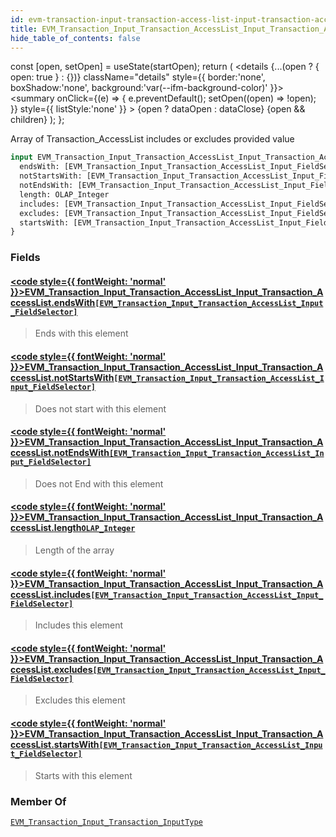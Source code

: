 ```yaml
---
id: evm-transaction-input-transaction-access-list-input-transaction-access-list
title: EVM_Transaction_Input_Transaction_AccessList_Input_Transaction_AccessList
hide_table_of_contents: false
---
```







  const [open, setOpen] = useState(startOpen);
  return (
    <details {...(open ? { open: true } : {})} className="details" style={{ border:'none', boxShadow:'none', background:'var(--ifm-background-color)' }}>
      <summary
        onClick={(e) => {
          e.preventDefault();
          setOpen((open) => !open);
        }}
        style={{ listStyle:'none' }}
      >
      {open ? dataOpen : dataClose}
      </summary>
      {open && children}
    </details>
  );
};










Array of Transaction_AccessList includes or excludes provided value


```graphql
input EVM_Transaction_Input_Transaction_AccessList_Input_Transaction_AccessList {
  endsWith: [EVM_Transaction_Input_Transaction_AccessList_Input_FieldSelector]
  notStartsWith: [EVM_Transaction_Input_Transaction_AccessList_Input_FieldSelector]
  notEndsWith: [EVM_Transaction_Input_Transaction_AccessList_Input_FieldSelector]
  length: OLAP_Integer
  includes: [EVM_Transaction_Input_Transaction_AccessList_Input_FieldSelector]
  excludes: [EVM_Transaction_Input_Transaction_AccessList_Input_FieldSelector]
  startsWith: [EVM_Transaction_Input_Transaction_AccessList_Input_FieldSelector]
}
```




### Fields

#### [<code style={{ fontWeight: 'normal' }}>EVM_Transaction_Input_Transaction_AccessList_Input_Transaction_AccessList.<b>endsWith</b></code>](#)<Bullet />[`[EVM_Transaction_Input_Transaction_AccessList_Input_FieldSelector]`](/docs/graphql-reference/inputs/evm-transaction-input-transaction-access-list-input-field-selector) <Badge class="badge badge--secondary" text="list"/> <Badge class="badge badge--secondary" text="input"/> 
> 
> 
> Ends with this element
> 

#### [<code style={{ fontWeight: 'normal' }}>EVM_Transaction_Input_Transaction_AccessList_Input_Transaction_AccessList.<b>notStartsWith</b></code>](#)<Bullet />[`[EVM_Transaction_Input_Transaction_AccessList_Input_FieldSelector]`](/docs/graphql-reference/inputs/evm-transaction-input-transaction-access-list-input-field-selector) <Badge class="badge badge--secondary" text="list"/> <Badge class="badge badge--secondary" text="input"/> 
> 
> 
> Does not start with this element
> 

#### [<code style={{ fontWeight: 'normal' }}>EVM_Transaction_Input_Transaction_AccessList_Input_Transaction_AccessList.<b>notEndsWith</b></code>](#)<Bullet />[`[EVM_Transaction_Input_Transaction_AccessList_Input_FieldSelector]`](/docs/graphql-reference/inputs/evm-transaction-input-transaction-access-list-input-field-selector) <Badge class="badge badge--secondary" text="list"/> <Badge class="badge badge--secondary" text="input"/> 
> 
> 
> Does not End with this element
> 

#### [<code style={{ fontWeight: 'normal' }}>EVM_Transaction_Input_Transaction_AccessList_Input_Transaction_AccessList.<b>length</b></code>](#)<Bullet />[`OLAP_Integer`](/docs/graphql-reference/inputs/olap-integer) <Badge class="badge badge--secondary" text="input"/> 
> 
> 
> Length of the array
> 

#### [<code style={{ fontWeight: 'normal' }}>EVM_Transaction_Input_Transaction_AccessList_Input_Transaction_AccessList.<b>includes</b></code>](#)<Bullet />[`[EVM_Transaction_Input_Transaction_AccessList_Input_FieldSelector]`](/docs/graphql-reference/inputs/evm-transaction-input-transaction-access-list-input-field-selector) <Badge class="badge badge--secondary" text="list"/> <Badge class="badge badge--secondary" text="input"/> 
> 
> 
> Includes this element
> 

#### [<code style={{ fontWeight: 'normal' }}>EVM_Transaction_Input_Transaction_AccessList_Input_Transaction_AccessList.<b>excludes</b></code>](#)<Bullet />[`[EVM_Transaction_Input_Transaction_AccessList_Input_FieldSelector]`](/docs/graphql-reference/inputs/evm-transaction-input-transaction-access-list-input-field-selector) <Badge class="badge badge--secondary" text="list"/> <Badge class="badge badge--secondary" text="input"/> 
> 
> 
> Excludes this element
> 

#### [<code style={{ fontWeight: 'normal' }}>EVM_Transaction_Input_Transaction_AccessList_Input_Transaction_AccessList.<b>startsWith</b></code>](#)<Bullet />[`[EVM_Transaction_Input_Transaction_AccessList_Input_FieldSelector]`](/docs/graphql-reference/inputs/evm-transaction-input-transaction-access-list-input-field-selector) <Badge class="badge badge--secondary" text="list"/> <Badge class="badge badge--secondary" text="input"/> 
> 
> 
> Starts with this element
> 



### Member Of

[`EVM_Transaction_Input_Transaction_InputType`](/docs/graphql-reference/inputs/evm-transaction-input-transaction-input-type)  <Badge class="badge badge--secondary" text="input"/>

